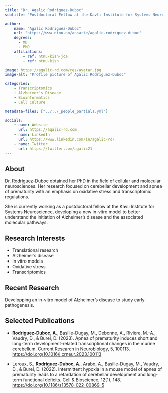 ```yaml
---
title: "Dr. Agalic Rodriguez-Duboc"
subtitle: "Postdoctoral Fellow at the Kavli Institute for Systems Neuroscience"

author:
    name: "Agalic Rodriguez-Duboc"
    url: "https://www.ntnu.no/ansatte/agalic.rodriguez.duboc"
    degrees:
      - MD
      - PhD
    affiliations:
        - ref: ntnu-kisn-jca
        - ref: ntnu-kisn

image: https://agalic-rd.com/res/avatar.jpg
image-alt: "Profile picture of Agalic Rodriguez-Duboc"

categories:
    - Transcriptomics
    - Alzheimer's Disease
    - Bioinformatics
    - Cell Culture

metadata-files: ["../../_people_partials.yml"]

socials:
    - name: Website
      url: https://agalic-rd.com
    - name: LinkedIn
      url: https://www.linkedin.com/in/agalic-rd/
    - name: Twitter
      url: https://twitter.com/agalic21
---
```


## About

Dr. Rodriguez-Duboc obtained her PhD in the field of cellular and molecular neurosciences. Her research focused on cerebellar development and apnea of prematurity with an emphasis on oxidative stress and transcriptomic regulations.

She is currently working as a postdoctoral fellow at the Kavli Institute for Systems Neuroscience, developing a new in-vitro model to better understand the initiation of Alzheimer's disease and the associated molecular pathways.

## Research Interests

- Translational research
- Alzheimer's disease
- In vitro models
- Oxidative stress
- Transcriptomics

## Recent Research

Developping an in-vitro model of Alzheimer's disease to study early pathogenesis.

## Selected Publications

* **Rodriguez-Duboc, A.**, Basille-Dugay, M., Debonne, A., Rivière, M.-A., Vaudry, D., & Burel, D. (2023). Apnea of prematurity induces short and long-term development-related transcriptional changes in the murine cerebellum. Current Research in Neurobiology, 5, 100113. [https://doi.org/10.1016/j.crneur.2023.100113](https://doi.org/10.1016/j.crneur.2023.100113)

* Leroux, S., **Rodriguez-Duboc, A.**, Arabo, A., Basille-Dugay, M., Vaudry, D., & Burel, D. (2022). Intermittent hypoxia in a mouse model of apnea of prematurity leads to a retardation of cerebellar development and long-term functional deficits. Cell & Bioscience, 12(1), 148. [https://doi.org/10.1186/s13578-022-00869-5](https://doi.org/10.1186/s13578-022-00869-5)
